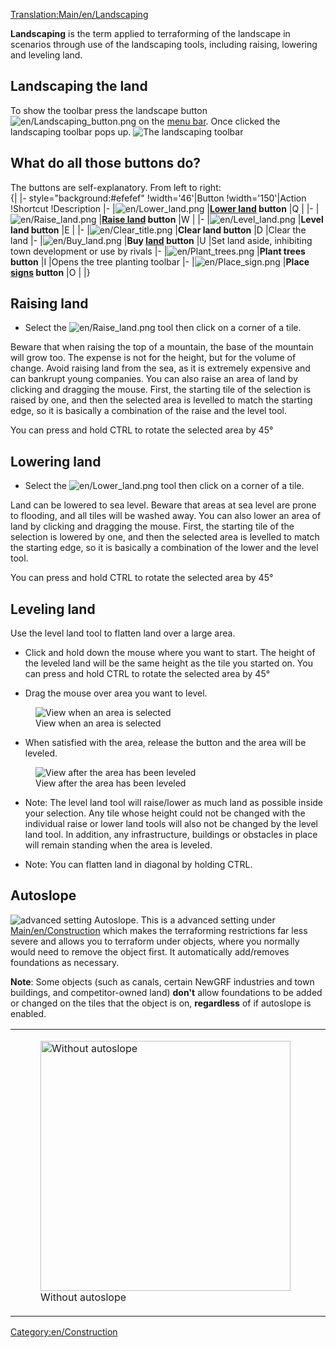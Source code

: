 [[Translation:Main/en/Landscaping]]{{en/Tutorial}}

'''Landscaping''' is the term applied to terraforming of the landscape in scenarios through use of the landscaping tools, including raising, lowering and leveling land.

==Landscaping the land==
To show the toolbar press the landscape button [[File:en/Landscaping button.png]] on the [[Main/en/Game interface|menu bar]]. Once clicked the landscaping toolbar pops up.
[[File:en/Landscaping toolbar.png|none|frame|The landscaping toolbar]]

==What do all those buttons do?==
The buttons are self-explanatory. From left to right:<br>
{| {{en/Wikitable}}
|- style="background:#efefef"
!width='46'|Button
!width='150'|Action
!Shortcut
!Description
|-
|[[File:en/Lower land.png]]
|'''[[Main/en/Landscaping|Lower land]] button'''
|Q
|
|-
|[[File:en/Raise land.png]]
|'''[[Main/en/Landscaping|Raise land]] button'''
|W
|
|-
|[[File:en/Level land.png]]
|'''Level land button'''
|E
|
|-
|[[File:en/Clear title.png]]
|'''Clear land button'''
|D
|Clear the land
|-
|[[File:en/Buy land.png]]
|'''Buy [[Main/en/Land|land]] button'''
|U
|Set land aside, inhibiting town development or use by rivals
|-
|[[File:en/Plant trees.png]]
|'''Plant trees button'''
|I
|Opens the tree planting toolbar
|-
|[[File:en/Place sign.png]]
|'''Place [[Main/en/Sign|sign]]s button'''
|O
|
|}

==Raising land==
* Select the [[File:en/Raise land.png]] tool then click on a corner of a tile.
Beware that when raising the top of a mountain, the base of the mountain will grow too.  The expense is not for the height, but for the volume of change. Avoid raising land from the sea, as it is extremely expensive and can bankrupt young companies.
You can also raise an area of land by clicking and dragging the mouse. First, the starting tile of the selection is raised by one, and then the selected area is levelled to match the starting edge, so it is basically a combination of the raise and the level tool.

You can press and hold CTRL to rotate the selected area by 45°

==Lowering land==
* Select the [[File:en/Lower land.png]] tool then click on a corner of a tile.
Land can be lowered to sea level. Beware that areas at sea level are prone to flooding, and all tiles will be washed away.
You can also lower an area of land by clicking and dragging the mouse. First, the starting tile of the selection is lowered by one, and then the selected area is levelled to match the starting edge, so it is basically a combination of the lower and the level tool.

You can press and hold CTRL to rotate the selected area by 45°

==Leveling land==
Use the level land tool to flatten land over a large area.

*Click and hold down the mouse where you want to start. The height of the leveled land will be the same height as the tile you started on. You can press and hold CTRL to rotate the selected area by 45°

*Drag the mouse over area you want to level.
[[File:en/Level land before.png|center|none|frame|View when an area is selected]]

*When satisfied with the area, release the button and the area will be leveled.
[[File:en/Level land after.png|center|none|frame|View after the area has been leveled]]

*Note: The level land tool will raise/lower as much land as possible inside your selection. Any tile whose height could not be changed with the individual raise or lower land tools will also not be changed by the level land tool. In addition, any infrastructure, buildings or obstacles in place will remain standing when the area is leveled.

*Note: You can flatten land in diagonal by holding CTRL.

==Autoslope==
[[File:en/Autoslope.png|right|frame|advanced setting ''Autoslope''.]]
This is a advanced setting under [[Main/en/Construction]] which makes the terraforming restrictions far less severe and allows you to terraform under objects, where you normally would need to remove the object first. It automatically add/removes foundations as necessary.

'''Note''': Some objects (such as canals, certain NewGRF industries and town buildings, and competitor-owned land) '''don't''' allow foundations to be added or changed on the tiles that the object is on, '''regardless''' of if autoslope is enabled.
{|
|[[File:en/Terraformoff.png|none|thumb|400px|Without autoslope]]
|[[File:en/Terraformon.png|none|thumb|400px|With autoslope]]
|}

{{en/Feature|0.6}}
[[Category:en/Construction]]